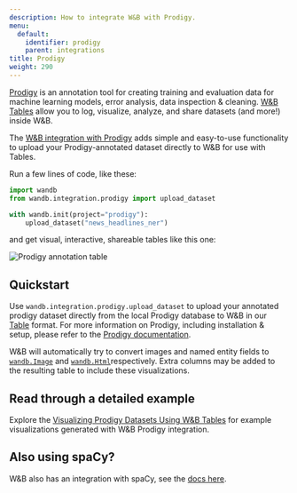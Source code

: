 ```yaml
---
description: How to integrate W&B with Prodigy.
menu:
  default:
    identifier: prodigy
    parent: integrations
title: Prodigy
weight: 290
---
```


[Prodigy](https://prodi.gy/) is an annotation tool for creating training and evaluation data for machine learning models, error analysis, data inspection & cleaning. [W&B Tables](/guides/tables/tables-walkthrough/) allow you to log, visualize, analyze, and share datasets (and more!) inside W&B.

The [W&B integration with Prodigy](https://github.com/wandb/wandb/blob/master/wandb/integration/prodigy/prodigy.py) adds simple and easy-to-use functionality to upload your Prodigy-annotated dataset directly to W&B for use with Tables.

Run a few lines of code, like these:

```python
import wandb
from wandb.integration.prodigy import upload_dataset

with wandb.init(project="prodigy"):
    upload_dataset("news_headlines_ner")
```

and get visual, interactive, shareable tables like this one:

<Frame>
    <img src="/images/integrations/prodigy_interactive_visual.png" alt="Prodigy annotation table"  />
</Frame>

## Quickstart

Use `wandb.integration.prodigy.upload_dataset` to upload your annotated prodigy dataset directly from the local Prodigy database to W&B in our [Table](/ref/python/data-types/table) format. For more information on Prodigy, including installation & setup, please refer to the [Prodigy documentation](https://prodi.gy/docs/).

W&B will automatically try to convert images and named entity fields to [`wandb.Image`](/ref/python/data-types/image) and [`wandb.Html`](/ref/python/data-types/html)respectively. Extra columns may be added to the resulting table to include these visualizations.

## Read through a detailed example

Explore the [Visualizing Prodigy Datasets Using W&B Tables](https://wandb.ai/kshen/prodigy/reports/Visualizing-Prodigy-Datasets-Using-W-B-Tables--Vmlldzo5NDE2MTc) for example visualizations generated with W&B Prodigy integration.  

## Also using spaCy?

W&B also has an integration with spaCy, see the [docs here](/guides/integrations/spacy).